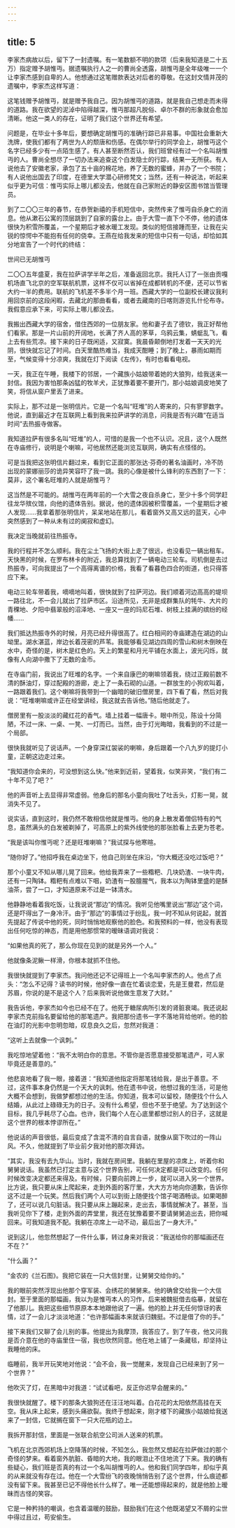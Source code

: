 ```yaml
---
---
---
```

title: 5
---




李家杰病故以后，留下了一封遗嘱。有一笔数额不明的款项（后来我知道是二十五万）指定赠予胡惟丏。据遗嘱执行人之一的曹尚全透露，胡惟丏是全年级唯一一个让李家杰感到自卑的人。他想通过这笔赠款表达对后者的尊敬。在这封文情并茂的遗嘱中，李家杰这样写道：

这笔钱赠予胡惟丏，就是赠予我自己。因为胡惟丏的道路，就是我自己想走而未得的道路。我在欲望的泥淖中陷得越深，惟丏那超凡脱俗、卓尔不群的形象就会愈加清晰。他这一类人的存在，证明了我们这个世界还有希望。

问题是，在毕业十多年后，要想确定胡惟丏的准确行踪已非易事。中国社会重新大洗牌，使我们都有了两世为人的颓唐和伤感。在偶尔举行的同学会上，胡惟丏这个名字已经多少有一点陌生感了。有人甚至断然否认，我们班曾经有过一个名叫胡惟丏的人。曹尚全想尽了一切办法来追查这个白发隐士的行踪，结果一无所获。有人说他去了安徽老家，承包了五十亩的棉花地，养了无数的蜜蜂，并办了一个书院；有人说他出国去了印度，在德里大学潜心研修梵文；当然，还有一种说法，听起来似乎更为可信：惟丏实际上哪儿都没去，他就在自己家附近的静安区图书馆当管理员。

到了二〇〇三年的春节，在恭贺新禧的手机短信中，突然传来了惟丏自杀身亡的消息。他从漱石公寓的顶层跳到了自家的露台上。由于大雪一直下个不停，他的遗体很快为积雪所覆盖，一个星期后才被水暖工发现。类似的短信接踵而至，让我在尖锐的惊愕中不能抱有任何的侥幸。王燕在给我发来的短信中只有一句话，却恰如其分地宣告了一个时代的终结：

世间已无胡惟丏

二〇〇五年盛夏，我在拉萨讲学半年之后，准备返回北京。我托人订了一张由贡嘎机场直飞北京的空军联航机票，这样不仅可以省掉在成都转机的不便，还可以节省大约一半的费用。联航的飞机差不多半个月一班。西藏大学的一位副校长建议我利用回京前的这段闲暇，去藏北的那曲看看，或者去藏南的日喀则游览扎什伦布寺。我假意应承下来，可实际上哪儿都没去。

我搬出西藏大学的宿舍，借住西郊的一位朋友家。他和妻子去了德钦，我正好帮他们看家。那是一片山前的开阔地，长满了齐人高的茅草，乌鸦云集，蜻蜓乱飞，看上去有些荒凉。接下来的日子既闲适，又寂寞。我晨昏颠倒地打发着一天天的光阴，很快就忘记了时间。白天里酷热难当，我成天酣睡；到了晚上，暴雨如期而至，气候变得十分凉爽，我就在灯下阅读《左传》，有时也看看电视。

一天，我正在午睡，我楼下的邻居，一个藏族小姑娘带着她的大狼狗，给我送来一封信。我因为害怕那条凶猛的牧羊犬，正犹豫着要不要开门，那小姑娘调皮地笑了笑，将信从窗户里丢了进来。

实际上，那不过是一张明信片。它是一个名叫“旺堆”的人寄来的，只有寥寥数字。他说，直到最近才在互联网上看到我来拉萨讲学的消息，问我是否有兴趣“在适当时间”去热振寺做客。

我知道拉萨有很多名叫“旺堆”的人，可惜的是我一个也不认识。况且，这个人既然在寺庙修行，说明是个喇嘛，可他居然还能浏览互联网，确实有点怪怪的。

可是当我把这张明信片翻过来，看到它正面的那张达·芬奇的著名油画时，冷不防出现的蒙娜丽莎的诡异笑容吓了我一跳。我的心像是被什么锋利的东西割了一下：莫非，这个署名旺堆的人就是胡惟丏？

这当然是不可能的。胡惟丏在两年前的一个大雪之夜自杀身亡，至少十多个同学赶往龙华殡仪馆，向他的遗体告别。据说，他的遗体因被积雪覆盖，一个星期后才被人发现……我拿着那张明信片，呆呆地站在那儿，看着窗外又高又远的蓝天，心中突然感到了一种从未有过的阒寂和虚幻。

我决定当晚就前往热振寺。

我的行程并不怎么顺利。我在尘土飞扬的大街上走了很远，也没看见一辆出租车。天快黑的时候，在罗布林卡的附近，我总算找到了一辆电动三轮车。司机倒是去过热振寺，可向我提出了一个高得离谱的价格，我看了看暮色四合的街道，也只得答应下来。

电动三轮车带着我，嘀嘀地叫着，很快就到了拉萨河边。我们顺着河边高高的堤坝一路往北，不一会儿就出了拉萨市区。沿途所见，无非是成群集队的牦牛、大片的青稞地、夕阳中翡翠般的沼泽地、一座又一座的玛尼石堆、树枝上挂满的缤纷的经幡……

我们抵达热振寺外的时候，月亮已经升得很高了。红白相间的寺庙建造在湖边的山坳里。湖水湛蓝，岸边长着茂密的芦苇。我能够看见湖边四周的雪山和树木倒映在水中，奇怪的是，树木是红色的。天上的繁星和月光平铺在水面上，波光闪烁，就像有人向湖中撒下了无数的金币。

在寺庙门前，我说出了旺堆的名字。一个来自康巴的喇嘛领着我，绕过正殿前数不清的酥油灯，穿过配殿的游廊，走上了一条石砌的山道。一群放生的小狗欢叫着，一路跟着我们。这个喇嘛将我带到一个幽暗的破旧僧房里，四下看了看，然后对我说：“旺堆喇嘛或许正在经堂讲经，我这就去告诉他。”随后他就走了。

僧房里有一股淡淡的藏红花的香气。墙上挂着一幅唐卡。眼中所见，陈设十分简陋，不过一床、一桌、一凳、一灯而已。当然，由于灯光晦暗，我看到的不过是一个局部。

很快我就听见了说话声。一个身穿深红袈裟的喇嘛，身后跟着一个八九岁的提灯小童，正朝这边走过来。

“我知道你会来的，可没想到这么快。”他来到近前，望着我，似笑非笑，“我们有二十年不见了吧？”

他的声音听上去显得非常虚弱。他身后的那名小童向我吐了吐舌头，灯影一晃，就消失不见了。

说实话，直到这时，我仍然不敢相信他就是惟丏。他的身上散发着僧侣特有的气息，虽然满头的白发被剃掉了，可高原上的紫外线使他的那张脸看上去更为苍老。

“我是该叫你惟丏呢？还是旺堆喇嘛？”我试探与他寒暄。

“随你好了。”他招呼我在桌边坐下，他自己则坐在床沿，“你大概还没吃过饭吧？”

那个小童又不知从哪儿晃了回来。他给我弄来了一些糌粑、几块奶渣、一块牛肉，还有一只陶钵。糌粑有点难以下咽，奶渣有一股膻腥气，我本以为陶钵里盛的是酥油茶，尝了一口，才知道原来不过是一钵清水。

他静静地看着我吃饭，让我说说“那边”的情况。我听见他嘴里说出“那边”这个词，还是吓得出了一身冷汗。由于“那边”的事情过于纷乱，我一时不知从何说起，就首先提起了传说中他的死，同时悄悄地观察他的脸色。和我预料的一样，他没有表现出任何吃惊的神态，而是用他那惯常的暧昧语调对我说：

“如果他真的死了，那么你现在见到的就是另外一个人。”

他就像条泥鳅一样滑，你根本就抓不住他。

我很快就提到了李家杰。我问他还记不记得班上一个名叫李家杰的人。他点了点头：“怎么不记得？读书的时候，他好像一直在忙着谈恋爱，先是王曼君，然后是苏眉，你说的是不是这个人？后来我听说他做生意发了大财。”

我告诉他，李家杰如今也已经不在了。他死于糖尿病所引发的肾脏衰竭。我还说起李家杰克前指名要留给他的那笔遗产。我把那份遗书一字不落地背给他听。他的脸在油灯的光影中忽明忽暗，叹息良久之后，忽然对我道：

“这听上去就像一个讽刺。”

我吃惊地望着他：“我不太明白你的意思。不管你是否愿意接受那笔遗产，可人家毕竟还是善意的。”

他悲哀地看了我一眼，接着道：“我知道他指定将那笔钱给我，是出于善意。不过，这件事本身仍然是一个天大的讽刺。他在遗书中说，他想过我的生活，可是他大概不会想到，我做梦都想过他的生活。你知道，我本可以留校，随便找个什么人结婚，从此过上碌碌无为的日子。没有什么希望，但也不至于绝望。为了达到这个目标，我几乎耗尽了心血。也许，我们每个人在心底里都想过别人的日子，这就是这个世界的根本悖谬所在。”

他说话的声音很低，最后变成了含混不清的自言自语，就像从窗下吹过的一阵山风。不久，他就提到了毕业前夕我对他的那次拜访。

“其实，我没有去九华山。当时，我就在房间里。我躺在里屋的凉席上，听着你和舅舅说话。我虽然已打定主意与这个世界告别，可任何决定都是可以改变的。任何时候改变决定都还来得及。有时候，只要向前跨上一步，就可以进入另一个世界。比方说，我只要从床上爬起来，走到外面的客厅里，大大方方地向你道歉，告诉你这不过是一个玩笑。然后我们两个人可以到街上随便找个馆子喝酒畅谈。如果喝醉了，还可以说几句脏话。我只要从床上蹦起来，走出去，事情就解决了。甚至，当我听见你下了楼，走到外面的弄堂里，我还在犹豫着要不要请舅舅追出去，把你喊回来。可我知道我不配。我躺在凉席上一动不动，最后出了一身大汗。”

说到这儿，他忽然想起了一件什么事，转过身来对我说：“我送给你的那幅画还在不在？”

“什么画？”

“金农的《兰石图》。我把它装在一只大信封里，让舅舅交给你的。”

我的眼前突然浮现出他那个穿军装、会绣花的舅舅来。他的确曾交给我一个大信封。至于里面的那幅画，我以为是惟丏本人的习作，后来被魏挺借去临摹，就留在了他那儿。我把这些细节原原本本地跟他说了一遍。他的脸上并无任何惊讶的表情，过了一会儿才淡淡地道：“也许那幅画本来就该归魏挺。不过是借了你的手。”

接下来我们又聊了会儿别的事。他提出为我摩顶，我答应了。到了午夜，他又问我是否介意在他的寺庙里住一宿，我也欣然同意。他在地上铺了一条藏毯，却坚持让我睡他的床。

临睡前，我半开玩笑地对他说：“会不会，我一觉醒来，发现自己已经来到了另一个世界？”

他吹灭了灯，在黑暗中对我道：“试试看吧，反正你迟早会醒来的。”

我很快就醒了。楼下的那条大狼狗还在汪汪地叫着。白花花的太阳依然高挂在天空。我从床上起来，感到头痛欲裂。我终于想起来，刚才楼下的藏族小姑娘给我送来了一封信，它就搁在窗下一只大花瓶的边上。

我拆开那封信，里面是一张联合航空公司派人送来的机票。

飞机在北京西郊机场上空降落的时候，不知怎么，我忽然又想起在拉萨做过的那个奇怪的梦来。看着窗外肮脏、昏暗的大地，我的眼泪止不住地流了下来。我的确有些疑心，我们班是否真的有过一个名叫胡惟丏的人。他和我们同学四年，却似乎真的从来就没有存在过。他在一个大雪纷飞的夜晚悄悄告别了这个世界，什么痕迹都没有留下来。我甚至已记不得他长什么样了。唯一还能想得起来的，就是他脸上暧昧而古怪的笑容。

它是一种矜持的嘲讽，也含着温暖的鼓励，鼓励我们在这个他既渴望又不屑的尘世中得过且过，苟安偷生。